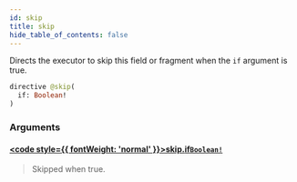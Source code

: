 ```yaml
---
id: skip
title: skip
hide_table_of_contents: false
---
```








Directs the executor to skip this field or fragment when the `if` argument is true.

```graphql
directive @skip(
  if: Boolean!
)
```


### Arguments

#### [<code style={{ fontWeight: 'normal' }}>skip.<b>if</b></code>](#)<Bullet />[`Boolean!`](/docs/testnet/graphql/scalars/boolean) <Badge class="secondary" text="non-null"/> <Badge class="secondary" text="scalar"/>
> Skipped when true.
> 





